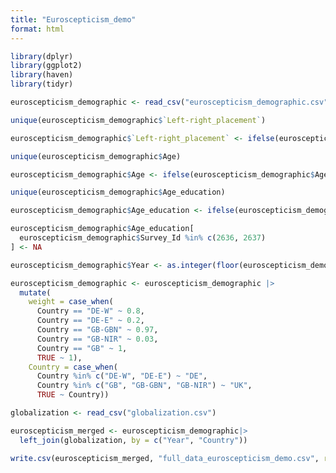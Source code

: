 ```yaml
---
title: "Euroscepticism_demo"
format: html
---
```

```r
library(dplyr)
library(ggplot2)
library(haven)
library(tidyr)
```
```r
euroscepticism_demographic <- read_csv("euroscepticism_demographic.csv")
```
```r
unique(euroscepticism_demographic$`Left-right_placement`)

euroscepticism_demographic$`Left-right_placement` <- ifelse(euroscepticism_demographic$`Left-right_placement` %in% c(11, 12, 97, 98), NA, euroscepticism_demographic$`Left-right_placement`)
```
```r
unique(euroscepticism_demographic$Age)

euroscepticism_demographic$Age <- ifelse(euroscepticism_demographic$Age %in% c(11, 14, 12, 13, 2, 3, 8, 10,  7,  9,  6,  0), NA, euroscepticism_demographic$Age)
```
```r
unique(euroscepticism_demographic$Age_education)

euroscepticism_demographic$Age_education <- ifelse(euroscepticism_demographic$Age_education %in% c(99, 998, 997, 999), NA, euroscepticism_demographic$Age_education)
```
```r
euroscepticism_demographic$Age_education[
  euroscepticism_demographic$Survey_Id %in% c(2636, 2637)
] <- NA
```
```r
euroscepticism_demographic$Year <- as.integer(floor(euroscepticism_demographic$Year))
```
```r
euroscepticism_demographic <- euroscepticism_demographic |>
  mutate(
    weight = case_when(
      Country == "DE-W" ~ 0.8,
      Country == "DE-E" ~ 0.2,
      Country == "GB-GBN" ~ 0.97,
      Country == "GB-NIR" ~ 0.03,
      Country == "GB" ~ 1,
      TRUE ~ 1),
    Country = case_when(
      Country %in% c("DE-W", "DE-E") ~ "DE",
      Country %in% c("GB", "GB-GBN", "GB-NIR") ~ "UK",
      TRUE ~ Country))
```
```r
globalization <- read_csv("globalization.csv")
```
```r
euroscepticism_merged <- euroscepticism_demographic|>
  left_join(globalization, by = c("Year", "Country"))
```
```r
write.csv(euroscepticism_merged, "full_data_euroscepticism_demo.csv", row.names = FALSE)
```